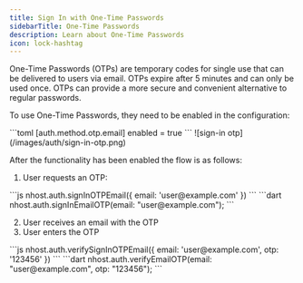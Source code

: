 ```yaml
---
title: Sign In with One-Time Passwords
sidebarTitle: One-Time Passwords
description: Learn about One-Time Passwords
icon: lock-hashtag
---
```


One-Time Passwords (OTPs) are temporary codes for single use that can be delivered to users via email. OTPs expire after 5 minutes and can only be used once. OTPs can provide a more secure and convenient alternative to regular passwords.

To use One-Time Passwords, they need to be enabled in the configuration:

<Tabs>
 <Tab title="nhost.toml">
 ```toml
 [auth.method.otp.email]
 enabled = true
 ```
 </Tab>
 <Tab title="Dashboard">
 ![sign-in otp](/images/auth/sign-in-otp.png)
 </Tab>
</Tabs>

After the functionality has been enabled the flow is as follows:

1. User requests an OTP:

<Tabs>
  <Tab title="javascript">
  ```js
  nhost.auth.signInOTPEmail({
    email: 'user@example.com'
  })
  ```
  </Tab>

  <Tab title="dart">
  ```dart
  nhost.auth.signInEmailOTP(email: "user@example.com");
  ```
  </Tab>
</Tabs>

2. User receives an email with the OTP
3. User enters the OTP

<Tabs>
  <Tab title="javascript">
  ```js
  nhost.auth.verifySignInOTPEmail({
    email: 'user@example.com',
    otp: '123456'
  })
  ```
  </Tab>

  <Tab title="dart">
  ```dart
  nhost.auth.verifyEmailOTP(email: "user@example.com", otp: "123456");
  ```
  </Tab>
</Tabs>
